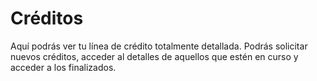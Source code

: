 # Créditos
Aquí podrás ver tu línea de crédito totalmente detallada. Podrás solicitar nuevos créditos, acceder al detalles de aquellos que estén en curso y acceder a los finalizados.

